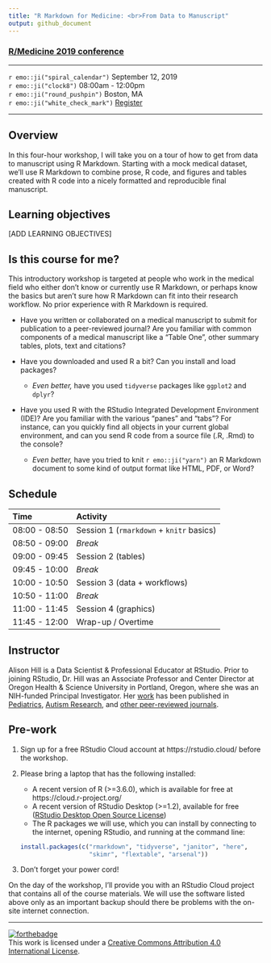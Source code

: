 ```yaml
---
title: "R Markdown for Medicine: <br>From Data to Manuscript"
output: github_document
---
```


### [R/Medicine 2019 conference](https://r-medicine.com/)

---

`r emo::ji("spiral_calendar")`    September 12, 2019  
`r emo::ji("clock8")`             08:00am - 12:00pm   
`r emo::ji("round_pushpin")`      Boston, MA  
`r emo::ji("white_check_mark")`   [Register](https://cvent.me/en41V)

---

## Overview

In this four-hour workshop, I will take you on a tour of how to get from data to manuscript using R Markdown. Starting with a mock medical dataset, we'll use R Markdown to combine prose, R code, and figures and tables created with R code into a nicely formatted and reproducible final manuscript. 

## Learning objectives

[ADD LEARNING OBJECTIVES]

## Is this course for me?

This introductory workshop is targeted at people who work in the medical field who either don't know or currently use R Markdown, or perhaps know the basics but aren't sure how R Markdown can fit into their research workflow. No prior experience with R Markdown is required.

- Have you written or collaborated on a medical manuscript to submit for publication to a peer-reviewed journal? Are you familiar with common components of a medical manuscript like a "Table One", other summary tables, plots, text and citations?

- Have you downloaded and used R a bit? Can you install and load packages?
  - *Even better,* have you used `tidyverse` packages like `ggplot2` and `dplyr`? 

- Have you used R with the RStudio Integrated Development Environment (IDE)? Are you familiar with the various "panes" and "tabs"? For instance, can you quickly find all objects in your current global environment, and can you send R code from a source file (.R, .Rmd) to the console? 
  - *Even better,* have you tried to knit `r emo::ji("yarn")` an R Markdown document to some kind of output format like HTML, PDF, or Word?


## Schedule

| Time          | Activity                                |
|:--------------|:----------------------------------------|
| 08:00 - 08:50 | Session 1 (`rmarkdown` + `knitr` basics)|
| 08:50 - 09:00 | *Break*             |
| 09:00 - 09:45 | Session 2 (tables)                      |
| 09:45 - 10:00 | *Break*        |
| 10:00 - 10:50 | Session 3 (data + workflows)            |
| 10:50 - 11:00 | *Break*           |
| 11:00 - 11:45 | Session 4 (graphics)                    |
| 11:45 - 12:00 | Wrap-up / Overtime                      |

## Instructor

Alison Hill is a Data Scientist & Professional Educator at RStudio. Prior to joining RStudio, Dr. Hill was an Associate Professor and Center Director at Oregon Health & Science University in Portland, Oregon, where she was an NIH-funded Principal Investigator. Her [work](https://profiles.impactstory.org/u/0000-0002-8082-1890) has been published in [Pediatrics](https://alison.rbind.io/publication/2015-obesity-in-asd-multisite/), [Autism Research](https://alison.rbind.io/publication/2016-uh-and-um-asd-sli/), and [other peer-reviewed journals](https://alison.rbind.io/publication/#2). 

## Pre-work

1. Sign up for a free RStudio Cloud account at https://rstudio.cloud/ before the workshop.

1. Please bring a laptop that has the following installed:

    + A recent version of R (>=3.6.0), which is available for free at https://cloud.r-project.org/
    + A recent version of RStudio Desktop (>=1.2), available for free ([RStudio Desktop Open Source License](https://www.rstudio.com/products/rstudio/download/#download))
    + The R packages we will use, which you can install by connecting to the internet, opening RStudio, and running at the command line:

    ```r
    install.packages(c("rmarkdown", "tidyverse", "janitor", "here", 
                       "skimr", "flextable", "arsenal"))
    ```

1. Don't forget your power cord!

On the day of the workshop, I'll provide you with an RStudio Cloud project that contains all of the course materials. We will use the software listed above only as an important backup should there be problems with the on-site internet connection.

---

[![forthebadge](https://forthebadge.com/images/badges/cc-by.svg)](https://creativecommons.org/licenses/by/4.0/)  
This work is licensed under a [Creative Commons Attribution 4.0 International License](https://creativecommons.org/licenses/by/4.0/).
